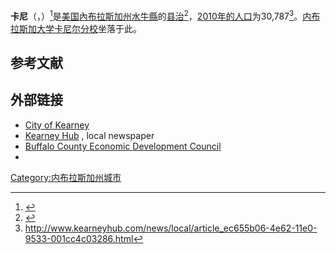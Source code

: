 {{Distinguish|卡尼縣 (內布拉斯加州)}}
{{Infobox settlement
|name                     = Kearney, Nebraska<br>卡尼
|settlement_type          = [[城市|城市]]
|nickname                 = 
|motto                    = "The Heart Of Nebraska"

<!-- Images -->
|image_skyline            = GPRRAMKearney.jpg
|imagesize                = 250px
|image_caption            = 上跨[[80號州際公路|80號州際公路]]的[[Great_Platte_River_Road_Archway_Monument|Great Platte River Road Archway Monument]]
|image_flag               = 
|image_seal               =

<!-- Maps -->
|image_map                = Buffalo_County_Nebraska_Incorporated_and_Unincorporated_areas_Kearney_Highlighted.svg
|mapsize                  = 250px
|map_caption              = 卡尼在內布拉斯加州的位置
|image_map1               = 
|mapsize1                 = 
|map_caption1             =

<!-- Location -->
|subdivision_type         = 国家
|subdivision_name         = [[美国|美国]]
|subdivision_type1        = [[美國行政區劃|州]]
|subdivision_name1        = [[內布拉斯加州|內布拉斯加州]]
|subdivision_type2        = [[内布拉斯加州行政区划|縣]]
|subdivision_name2        = [[水牛縣_(內布拉斯加州)|水牛縣]]
|government_footnotes     = 
|government_type          = 
|leader_title             =  [[市长|市长]]
|leader_name              =  Stanley Clouse
|leader_title1            = 
|leader_name1             = 
|established_title        = 
  <!-- Settled -->
|established_date         =

<!-- Politics ----------------->


<!-- Area -->
|unit_pref                = Imperial
|area_footnotes           = 
|area_magnitude           = 
|area_total_km2           = 33.67
|area_land_km2            = 33.07
|area_water_km2           = 0.60
|area_total_sq_mi         = 13.00
|area_land_sq_mi          = 12.77
|area_water_sq_mi         = 0.23

<!-- Population -->
|population_as_of         = [[2010年美國人口普查|2010]]
|population_est           = 31790
|pop_est_as_of            = 2012<ref name="2012 Pop Estimate">{{cite web|title=Population Estimates|url=http://www.census.gov/popest/data/cities/totals/2012/SUB-EST2012.html|publisher=[[United_States_Census_Bureau|United States Census Bureau]]|accessdate=2013-05-29|archive-url=https://www.webcitation.org/6HQu4Spqa?url=http://www.census.gov/popest/data/cities/totals/2012/SUB-EST2012.html|archive-date=2013-06-17|dead-url=yes}}</ref>
|population_footnotes     = <ref name ="FactFinder">{{cite web|title=American FactFinder|url=http://factfinder2.census.gov/faces/nav/jsf/pages/index.xhtml|publisher=[[United_States_Census_Bureau|United States Census Bureau]]|accessdate=2012-06-24|archive-date=2012-02-17|archive-url=https://www.webcitation.org/65WtHj6J5?url=http://factfinder2.census.gov/faces/nav/jsf/pages/index.xhtml|dead-url=no}}</ref>
|population_total         = 30787
|population_density_km2   = 930.9
|population_density_sq_mi = 2410.9

<!-- General information -->
|timezone                 = [[北美中部时区|中部时区 (CST)]]
|utc_offset               = -6
|timezone_DST             = CDT
|utc_offset_DST           = -5
|elevation_footnotes      = 
|elevation_m              = 656
|elevation_ft             = 2152
|coordinates_display      = inline,title
|coordinates_type         = region:US_type:city
|latd = 40 |latm = 42 |lats = 3 |latNS = N
|longd = 99 |longm = 4 |longs = 52 |longEW = W

<!-- Area/postal codes & others -->
|postal_code_type         = [[美國郵區編號|郵區編號]]
|postal_code              = 68845, 68847, 68848 <small>(P.O. Box)</small>, 68849 <small> [[University_of_Nebraska-Kearney|UNK]]</small>
|area_code                = [[Area_code_308|308]]
|blank_name               = [[聯邦資料處理標準|FIPS代码]]
|blank_info               = 31-25055
|blank1_name              = [[地名信息系统|GNIS]]特征ID
|blank1_info              = 0830442<ref name="GR3">{{cite web|url=http://geonames.usgs.gov|accessdate=2008-01-31|title=US Board on Geographic Names|publisher=[[United_States_Geological_Survey|United States Geological Survey]]|date=2007-10-25|archive-date=2012-02-26|archive-url=https://www.webcitation.org/65jET5cdV?url=http://geonames.usgs.gov/|dead-url=no}}</ref>
|website                  = [http://www.cityofkearney.org cityofkearney.org]
|footnotes                = 
}}

'''卡尼'''（{{lang-en|Kearney}}，{{IPAc-en|ˈ|k|ɑr|n|i}}）<ref>{{cite web | url = http://www.ap.org/nebraska/pronunciation.htm | title = Nebraska Pronunciation Guide | publisher = [[Associated_Press|Associated Press]] | accessdate = 2010-01-28 | deadurl = yes | archiveurl = https://web.archive.org/web/20100312013606/http://www.ap.org/nebraska/pronunciation.htm | archivedate = 2010-03-12 }}</ref>是[[美国|美国]][[內布拉斯加州|內布拉斯加州]][[水牛縣_(內布拉斯加州)|水牛縣]]的[[县治|县治]]<ref name="GR6">{{cite web|url=http://www.naco.org/Counties/Pages/FindACounty.aspx|accessdate=2011-06-07|title=Find a County|publisher=National Association of Counties|archive-date=2012-07-12|archive-url=https://www.webcitation.org/6962cjXgL?url=http://www.naco.org/Counties/Pages/FindACounty.aspx|dead-url=no}}</ref>，[[2010年美國人口普查|2010年的人口]]为30,787<ref>http://www.kearneyhub.com/news/local/article_ec655b06-4e62-11e0-9533-001cc4c03286.html</ref>。[[内布拉斯加大学卡尼尔分校|内布拉斯加大学卡尼尔分校]]坐落于此。

==参考文献==
{{Reflist}}

==外部链接==
{{Commons category|Kearney, Nebraska}}
* [http://www.cityofkearney.org/ City of Kearney]{{Wayback|url=http://www.cityofkearney.org/ |date=20110627051821 }}
* [http://www.kearneyhub.com Kearney Hub] {{Wayback|url=http://www.kearneyhub.com/ |date=20210224144144 }}, local newspaper
* [http://www.ci.kearney.ne.us/ Buffalo County Economic Development Council]{{Wayback|url=http://www.ci.kearney.ne.us/ |date=20110719140959 }}
* {{Cite EB1911|wstitle=Kearney |short=x}}
{{Buffalo County, Nebraska}}
{{內布拉斯加州}}

{{Authority control}}
[[Category:内布拉斯加州城市|Category:内布拉斯加州城市]]